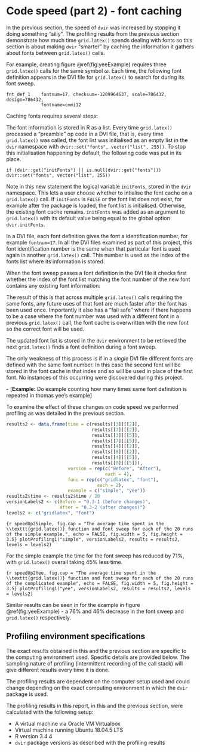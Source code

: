 \newpage{}

<!---
For complicated example, maybe work out how many times same font is defined in different grid.latex() calls?

Check if same font is used in SAME grid.latex call, does it need to work harder?

--->

# Code speed (part 2) - font caching

In the previous section, the speed of `dvir` was increased by stopping it doing something "silly". The profiling results from the previous section demonstrate how much time `grid.latex()` spends dealing with fonts so this section is about making `dvir` "smarter" by caching the information it gathers about fonts between `grid.latex()` calls.

For example, creating figure \@ref(fig:yeeExample) requires three `grid.latex()` calls for the same symbol $\omega$. Each time, the following font definition appears in the DVI file for `grid.latex()` to search for during its font sweep.

```
fnt_def_1    fontnum=17, checksum=-1209964637, scale=786432, design=786432,
             fontname=cmmi12
```

Caching fonts requires several steps:

\begin{itemize}
  \item During the font sweep, search all font definitions as per usual.
  \item For each font definition, check if the font has been cached already.
  \begin{itemize}
    \item If yes, do nothing. Refer to the existing font information in the cache when the needs to be used
    \item If no, search for and store the font information as per usual.
  \end{itemize}
\end{itemize}

The font information is stored in R as a list. Every time `grid.latex()` processed a "preamble" op code in a DVI file, that is, every time `grid.latex()` was called, the font list was initialised as an empty list in the `dvir` namespace with `dvir::set("fonts", vector("list", 255))`. To stop this initialisation happening by default, the following code was put in its place.

```
if (dvir::get("initFonts") || is.null(dvir::get("fonts"))) dvir::set("fonts", vector("list", 255))
```

Note in this new statement the logical variable `initFonts`, stored in the `dvir` namespace. This lets a user choose whether to intialise the font cache on a `grid.latex()` call. If `initFonts` is `FALSE` or the font list does not exist, for example after the package is loaded, the font list is initialised. Otherwise, the existing font cache remains. `initFonts` was added as an argument to `grid.latex()` with its default value being equal to the global option `dvir.initFonts`.

In a DVI file, each font definition gives the font a identification number, for example `fontnum=17`. In all the DVI files examined as part of this project, this font identification number is the same when that particular font is used again in another `grid.latex()` call. This number is used as the index of the fonts list where its information is stored. 

When the font sweep passes a font definition in the DVI file it checks first whether the index of the font list matching the font number of the new font contains any existing font information: 

\begin{itemize}
  \item If no, then the font information is written to the font list as usual.
  \item If yes, then it checks if the existing font information is the same as the font information in the DVI file. 
  \begin{itemize}
    \item If yes, do nothing. 
    \item If no, overwrite the font with the new font information.
  \end{itemize}
\end{itemize}

The result of this is that across multiple `grid.latex()` calls requiring the same fonts, any future uses of that font are much faster after the font has been used once. Importantly it also has a "fail safe" where if there happens to be a case where the font number was used with a different font in a previous `grid.latex()` call, the font cache is overwritten with the new font so the correct font will be used.

The updated font list is stored in the `dvir` environment to be retrieved the next `grid.latex()` finds a font definition during a font sweep.

The only weakness of this process is if in a *single* DVI file different fonts are defined with the same font number. In this case the second font will be stored in the font cache in that index and so will be used in place of the first font. No instances of this occurring were discovered during this project.


\- [**Example:** Do example counting how many times same font definition is repeated in thomas yee's example]


<!---

For talk - the information we actually store about fonts (the hex code chunk from DVI file)
  + To do this the easiest way was to expand the stored information about fonts in `fonts` to include the hex code chunk (from DVI) of the font definition

  + Then we check if all parts of the new hex code chunk are the same as the existing
  
Also for talk, need to find WHY this storing of hex coce stuff takes ages, or is the other steps where DVIR searches for the fonts on system? Look at "findTexFontFile" function perhaps?
--->

To examine the effect of these changes on code speed we performed profiling as was detailed in the previous section.

```{r echo = FALSE, eval = TRUE}
results2 <- data.frame(time = c(results[[3]][[2]],
                                results[[7]][[2]],
                                results[[3]][[5]],
                                results[[7]][[5]],
                                results[[4]][[2]],
                                results[[8]][[2]],
                                results[[4]][[5]],
                                results[[8]][[5]]),
                       version = rep(c("Before", "After"), 
                                     each = 4),
                       func = rep(c("gridlatex", "font"),
                                  each = 2),
                       example = c("simple", "yee"))
results2$time <- results2$time / 20
versionLabels2 <- c(Before = "0.3-1 (before changes)", 
                    After = "0.3-2 (after changes)")
levels2 <- c("gridlatex", "font")
```

<!---
Check width/height of these plots compared to plots in previous section (want bars the same width)
--->

```{r speedUp2Simple, fig.cap = "The average time spent in the \\texttt{grid.latex()} function and font sweep for each of the 20 runs of the simple example.", echo = FALSE, fig.width = 5, fig.height = 3.5}
plotProfiling1("simple", versionLabels2, results = results2, levels = levels2)
```

For the simple example the time for the font sweep has reduced by 71%, with `grid.latex()` overall taking 45% less time.

```{r speedUp2Yee, fig.cap = "The average time spent in the \\texttt{grid.latex()} function and font sweep for each of the 20 runs of the complicated example", echo = FALSE, fig.width = 5, fig.height = 3.5}
plotProfiling1("yee", versionLabels2, results = results2, levels = levels2)
```

Similar results can be seen in for the example in figure \@ref(fig:yeeExample) - a 76% and 46% decrease in the font sweep and `grid.latex()` respectively.

## Profiling environment specifications

The exact results obtained in this and the previous section are specific to the computing environment used. Specific details are provided below. The sampling nature of profiling (intermittent recording of the call stack) will give different results every time it is done.

The profiling results are dependent on the computer setup used and could change depending on the exact computing environment in which the `dvir` package is used. 

The profiling results in this report, in this and the previous section, were calculated with the following setup:

- A virtual machine via Oracle VM Virtualbox
- Virtual machine running Ubuntu 18.04.5 LTS
- R version 3.4.4
- `dvir` package versions as described with the profiling results